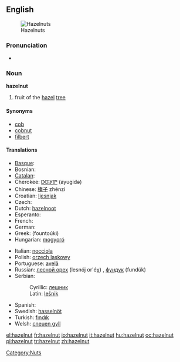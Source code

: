 ==English==
[[Image:Hazelnuts.jpg|thumb|Hazelnuts]]

===Pronunciation===
* {{audio|en-us-hazelnut.ogg|Audio (US)}}

===Noun===
'''hazelnut'''

# fruit of the [[hazel]] [[tree]]

====Synonyms====
* [[cob]]
* [[cobnut]]
* [[filbert]]

====Translations====
{{top}}
* [[Basque]]: {{t-|eu|hur|xs=Basque}}
* Bosnian: {{t-|bs|lješnik|m}}
* [[Catalan]]: {{t-|ca|avellana|f}}
* Cherokee: [[ᎠᏳᎩᏛ]] (ayugidǝ)
* Chinese: [[榛子]]  zhēnzi
* Croatian: [[ljesnjak]]
* Czech: {{t-|cs|lískový ořech|m}}
* Dutch: [[hazelnoot]] {{f}}
* Esperanto: {{t-|eo|avelo|xs=Esperanto}}
* French: {{t+|fr|noisette|f}}
* German: {{t-|de|Haselnuss|f}}
* Greek: {{t|el|φουντούκι|n|sc=Grek}} (fountoúki)
* Hungarian: [[mogyoró]]
{{mid}}
* Italian: [[nocciola]] {{f}}
* Polish: [[orzech laskowy]] {{m}}
* Portuguese: [[avelã]] {{f}}
* Russian: [[лесной орех]] (lesnój or'éχ) {{m}}, [[фундук]] (fundúk) {{m}}
* Serbian:
*: Cyrillic: [[лешник#Serbian|лешник]] {{m}}
*: Latin: [[lešnik#Serbian|lešnik]] {{m}}
* Spanish: {{t+|es|avellana|f}}
* Swedish: [[hasselnöt]] {{c}}
* Turkish: [[fındık]]
* Welsh: [[cneuen gyll]] {{f}}
{{bottom}}

[[Category:Nuts]]

[[el:hazelnut]]
[[fr:hazelnut]]
[[io:hazelnut]]
[[it:hazelnut]]
[[hu:hazelnut]]
[[oc:hazelnut]]
[[pl:hazelnut]]
[[tr:hazelnut]]
[[zh:hazelnut]]